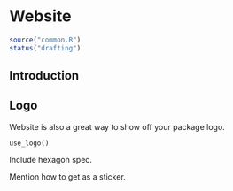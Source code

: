 # Website {#sec-website}

```r
source("common.R")
status("drafting")
```

## Introduction

## Logo

Website is also a great way to show off your package logo.

`use_logo()`

Include hexagon spec.

Mention how to get as a sticker.
